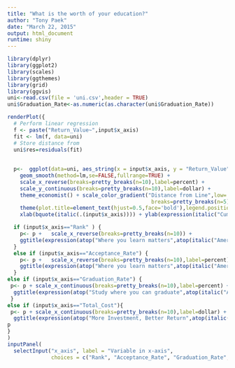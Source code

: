 ```yaml
---
title: "What is the worth of your education?"
author: "Tony Paek"
date: "March 22, 2015"
output: html_document
runtime: shiny
---
```


```r
library(dplyr)
library(ggplot2)
library(scales)
library(ggthemes)
library(grid)
library(ggvis)
uni<-read.csv(file = 'uni.csv',header = TRUE)
uni$Graduation_Rate<-as.numeric(as.character(uni$Graduation_Rate))

renderPlot({
  # Perform linear regression
  f <- paste("Return_Value~",input$x_axis)
  fit <- lm(f, data=uni)
  # Store distance from 
  uni$res=residuals(fit)
  
  
  p<-  ggplot(data=uni, aes_string(x = input$x_axis, y = "Return_Value",color="res")) + geom_point(size = 2) +
    geom_smooth(method=lm,se=FALSE,fullrange=TRUE) + 
    scale_x_reverse(breaks=pretty_breaks(n=10),label=percent) +
    scale_y_continuous(breaks=pretty_breaks(n=10),label=dollar) +
    theme_economist() + scale_color_gradient("Distance from Line",low='firebrick',high='green',
                                              breaks=pretty_breaks(n=5),label=dollar) +
    theme(plot.title=element_text(hjust=0.5,face='bold'),legend.position=c(0.95,0.2)) +
    xlab(bquote(italic(.(input$x_axis)))) + ylab(expression(italic("Cumulative ROI over 20 Years")))

  if (input$x_axis=="Rank" ) {
    p<- p +   scale_x_reverse(breaks=pretty_breaks(n=10)) +
    ggtitle(expression(atop("Where you learn matters",atop(italic("American Universities, Selectivity and 20 Year Return"),""))))
  }
  else if (input$x_axis=="Acceptance_Rate") {
    p<- p +   scale_x_reverse(breaks=pretty_breaks(n=10),label=percent) +
    ggtitle(expression(atop("Where you learn matters",atop(italic("American Universities, University Ranking and 20 Year Return"),""))))
  }
else if (input$x_axis=="Graduation_Rate") {
 p<- p + scale_x_continuous(breaks=pretty_breaks(n=10),label=percent) +
  ggtitle(expression(atop("Study where you can graduate",atop(italic("American Universities, Graduation Rate and 20 Year Return"),""))))
 }
else if (input$x_axis=="Total_Cost"){
 p<- p + scale_x_continuous(breaks=pretty_breaks(n=10),label=dollar) +
  ggtitle(expression(atop("More Investment, Better Return",atop(italic("American Universities, 4YR Education Cost and 20 Year Return"),""))))}
p
}
)
inputPanel(
  selectInput("x_axis", label = "Variable in x-axis",
              choices = c("Rank", "Acceptance_Rate", "Graduation_Rate", "Total_Cost"), selected = "Rank") )


```
